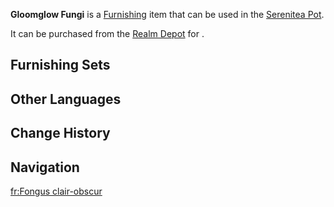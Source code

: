 {{Furnishing Infobox
|id             = 372707
|image          = Item Gloomglow Fungi.png
|category       = Landform
|subcategory    = Large Shrub
|quality        = 3
|adeptal_energy = 20
|load           = 50
|reduced_load   = 50
|description    = A plant found in certain Natlan caves, notable for its highly unusual shape and faint luminescence. From a distance, it resembles a cluster of oversized mushrooms, earning it the name "Gloomglow Fungi." They say that medicines derived from this plant can be used to treat various ailments, though if handled improperly, its medicinal properties may be lost. For this reason, when it comes to harvesting, the assistance of a pharmacist from the Masters of the Night-Wind is usually required.
|mention        = <!--Character 1;Character2 -->
|interaction    = 
|blueprint      = 
|source1        = [[Realm Depot]]
}}
'''Gloomglow Fungi''' is a [[Furnishing]] item that can be used in the [[Serenitea Pot]].

It can be purchased from the [[Realm Depot]] for {{Item|Realm Currency|30|x=80}}.

==Furnishing Sets==
{{Craft Usage}}

==Other Languages==
{{Other Languages
|en       = Gloomglow Fungi
|zhs      = 「黯光方菌」
|zhs_rm   = 
|zht      = 「黯光方菌」
|zht_rm   = 
|zh_tl    = 
|ja       = 「暗光キノコ」
|ja_rm    = 
|ja_tl    = 
|ko       = 「암광 버섯」
|ko_tl    = 
|es       = Cubihongo de luz oscura
|es_tl    = Dark Light Cubefungus
|fr       = Fongus clair-obscur
|fr_tl    = Chiaroscuro Fungus
|ru       = Мрачный гриб
|ru_tl    = 
|th       = "เห็ดแสงสลัว"
|th_rm    = 
|th_tl    = 
|vi       = Nấm Ám Quang
|vi_tl    = 
|de       = Dunkelschimmer-Pilz
|de_tl    = Dark Shimmer Fungus
|id       = Jamur Sayup
|id_tl    = Faint Mushroom
|pt       = Cogumelo de Brilho Sombrio
|pt_tl    = 
|tr       = Parıltı Mantarı
|tr_tl    = 
|it       = Lumombrosa fungina
|it_tl    = 
}}

==Change History==
{{Change History|5.3}}

==Navigation==
{{Furnishing Navbox|exterior}}

[[fr:Fongus clair-obscur]]